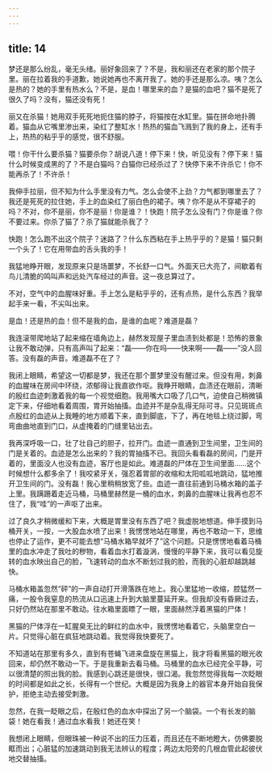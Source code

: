 ```yaml
---
---
---
```

title: 14
---



梦还是那么纷乱，毫无头绪。丽好象回来了？不是，我和丽还在老家的那个院子里。丽在拉着我的手道歉，她说她再也不离开我了。她的手还是那么凉。咦？怎么是热的？她的手里有热水么？不是，是血！哪里来的血？是猫的血吧？猫不是死了很久了吗？没有，猫还没有死！

丽又在杀猫！她用双手死死地扼住猫的脖子，将猫按在水缸里。猫在拼命地扑腾着。猫血从它嘴里渗出来，染红了整缸水！热热的猫血飞溅到了我的身上，还有手上，热热的粘乎乎的感觉，很不舒服。

喂！你干什么要杀猫？猫要杀你？胡说八道！停下来！快，听见没有？停下来！猫什么时候变成黑的了？不是白猫吗？白猫你已经杀过了？快停下来不许杀它！你不能再杀了！不许杀！

我伸手拉丽，但不知为什么手里没有力气。怎么会使不上劲？力气都到哪里去了？我还是死死的拉住她，手上的血染红了丽白色的裙子。咦？你不是从不穿裙子的吗？不对，你不是丽，你不是丽！你是谁？！快跑！院子怎么没有门？你是谁？你不要过来。你杀了猫了？杀了猫就能杀我了？

快跑！怎么跑不出这个院子？迷路了？什么东西粘在手上热乎乎的？是猫！猫只剩一个头了！它在用带血的舌头我的手！

我猛地睁开眼，发现原来只是场噩梦，不长舒一口气。外面天已大亮了，间歇着有鸟儿清脆的鸣叫声和远处汽车经过的声音。这一夜总算过了。

不对，空气中的血腥味好重。手上怎么是粘乎乎的，还有点热，是什么东西？我举起手来一看，不尖叫出来。

是血！还是热的血！但不是我的血，是谁的血呢？难道是磊？

我连滚带爬地站了起来缩在墙角边上，赫然发现屋子里血渍到处都是！恐怖的景象让我不敢动弹，只有高声叫了起来：“磊——你在吗——快来啊——磊——”没人回答。没有磊的声音。难道磊不在了？

我闭上眼睛，希望这一切都是梦，我还在那个噩梦里没有醒过来。但没有用，刺鼻的血腥味在房间中环绕，浓郁得让我直欲作呕。我睁开眼睛，血渍还在眼前，清晰的殷红血迹刺激着我的每一个视觉细胞。我用嘴大口吸了几口气，迫使自己稍微镇定下来，仔细地看着周围，胃开始抽搐。血迹并不是杂乱得无际可寻。只见斑斑点点殷红的血迹从上我睡的地方顺着下来，直到脚底，下了，再在地毯上绕过脚，弯弯曲曲地直到门口，从虚掩着的门缝里钻出去。

我再深呼吸一口，壮了壮自己的胆子，拉开门。血迹一直通到卫生间里，卫生间的门是关着的。血迹是怎么出来的？我的胃抽搐不已。我回头看看磊的房间，门是开着的，里面没人也没有血迹，客厅也是如此。难道磊的尸体在卫生间里面……这个时候想什么都多余了！我咬紧牙关，强忍着胃部的收缩和太阳呱呱地跳动，猛地推开卫生间的门。没有磊！我心里稍稍放宽了些。血迹一直往前通到马桶水箱的盖子上里。我蹒跚着走近马桶，马桶里赫然是一桶的血水，刺鼻的血腥味让我再也忍不住了，我“哇”的一声呕了出来。

过了良久才稍微缓和下来，大概是胃里没有东西了吧？我虚脱地想道。伸手摸到马桶开关，一按，一大股血水喷了出来！我愣愣地站在哪里，再也不敢动一下，思维也停止了运作，更不可能去想“马桶水箱早就坏了”这个问题。只是愣愣地看着马桶里的血水冲走了我吐的秽物，看着血水打着漩涡，慢慢的平静下来，我可以看见旋转的血水映出自己的脸，飞速转动的血水不断划过我的脸，而我的心脏却越跳越快。

马桶水箱盖忽然“砰”的一声自动打开滑落跌在地上。我心里猛地一收缩，腔猛然一痛，一股令我窒息的热流从口迅速上升到大脑里蔓延开来。但我却没有昏厥过去，只好仍然站在那里不敢动。往水箱里面瞟了一眼，里面赫然浮着黑猫的尸体！

黑猫的尸体浮在一缸腥臭无比的鲜红的血水中，我愣愣地看着它，头脑里空白一片。只觉得心脏在疯狂地跳动着。我觉得我快要死了。

不知道站在那里有多久，直到有苍蝇飞进来盘旋在黑猫上，我才将看黑猫的眼光收回来，却仍然不敢动一下。于是我重新去看马桶。马桶里的血水已经完全平静，可以很清楚的照出我的脸。我感到心跳还是很快，很口渴。我忽然觉得我每一次眨眼的时间都是如此之长，长得有一个世纪。大概是因为我身上的器官本身开始自我保护，拒绝主动去接受刺激。

忽然，在我一眨眼之后，在殷红色的血水中探出了另一个脑袋。一个有长发的脑袋！她在看我！通过血水看我！她还在笑！

我想闭上眼睛，但眼珠被一种说不出的压力压着，而且还在不断地瞪大，仿佛要脱眶而出；心脏猛的加速跳动到我无法辨认的程度；两边太阳旁的几根血管此起彼伏地交替抽搐。